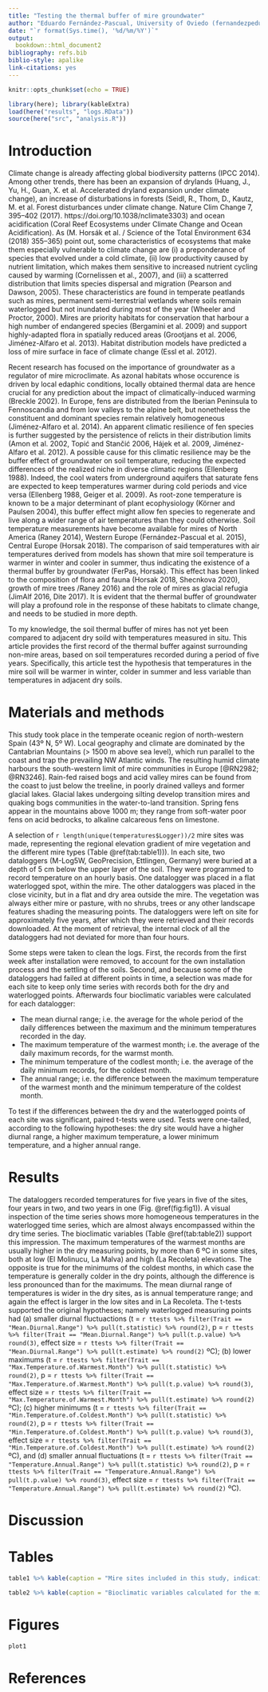 ```yaml
---
title: "Testing the thermal buffer of mire groundwater"
author: "Eduardo Fernández-Pascual, University of Oviedo (fernandezpeduardo@uniovi.es)"
date: "`r format(Sys.time(), '%d/%m/%Y')`"
output:
  bookdown::html_document2
bibliography: refs.bib
biblio-style: apalike
link-citations: yes
---
```


```r
knitr::opts_chunk$set(echo = TRUE)
```


```r
library(here); library(kableExtra)
load(here("results", "logs.RData"))
source(here("src", "analysis.R"))
```

# Introduction

Climate change is already affecting global biodiversity patterns (IPCC 2014). Among other trends, there has been an expansion of drylands (Huang, J., Yu, H., Guan, X. et al. Accelerated dryland expansion under climate change), an increase of disturbations in forests (Seidl, R., Thom, D., Kautz, M. et al. Forest disturbances under climate change. Nature Clim Change 7, 395–402 (2017). https://doi.org/10.1038/nclimate3303) and ocean acidification (Coral Reef Ecosystems under Climate Change and Ocean Acidification). As (M. Horsák et al. / Science of the Total Environment 634 (2018) 355–365) point out, some characteristics of ecosystems that make them especially vulnerable to climate change are (i) a preponderance of species that evolved under a cold climate, (ii) low productivity caused by nutrient limitation, which makes them sensitive to increased nutrient
cycling caused by warming (Cornelissen et al., 2007), and (iii) a scatterred distribution that limits species dispersal and migration (Pearson and Dawson, 2005). These characteristics are found in temperate peatlands such as mires, permanent semi-terrestrial wetlands where soils remain waterlogged but not inundated during most of the year (Wheeler and Proctor, 2000). Mires are priority habitats for conservation that harbour a high number of endangered species (Bergamini et al. 2009) and support highly-adapted flora in spatially reduced areas (Grootjans et al. 2006, Jiménez-Alfaro et al. 2013). Habitat distribution models have predicted a loss of mire surface in face of climate change (Essl et al. 2012).

Recent research has focused on the importance of groundwater as a regulator of mire microclimate. As azonal habitats whose occurence is driven by local edaphic conditions, locally obtained
thermal data are hence crucial for any prediction about the impact of climatically-induced warming (Breckle 2002). In Europe, fens are distributed from the Iberian Peninsula to Fennoscandia and from low valleys to the alpine belt, but nonetheless the constituent and dominant species remain relatively homogeneous (Jiménez-Alfaro et al. 2014). An apparent climatic resilience of fen species is further suggested by the persistence of relicts in their distribution limits (Amon et al. 2002, Topić and Stančić 2006, Hájek et al. 2009, Jiménez-Alfaro et al. 2012). A possible cause for this climatic resilience may be the buffer effect of groundwater on soil temperature, reducing the expected differences of the realized niche in diverse climatic regions (Ellenberg 1988). Indeed, the cool waters from underground aquifers that saturate fens are expected to keep temperatures warmer during cold periods and vice versa (Ellenberg 1988, Geiger et al. 2009). As root-zone temperature is known to be a major determinant of plant ecophysiology (Körner and Paulsen 2004), this buffer effect might allow fen species to regenerate and live along a wider range of air temperatures than they could otherwise. Soil temperature measurements have become available for mires of North America (Raney 2014), Western Europe (Fernández-Pascual et al. 2015), Central Europe (Horsak 2018). The comparison of said temperatures with air temperatures derived from models has shown that mire soil temperature is warmer in winter and cooler in summer, thus indicating the existence of a thermal buffer by groundwater (FerPas, Horsak). This effect has been linked to the composition of flora and fauna (Horsak 2018, Shecnkova 2020), growth of mire trees /Raney 2016) and the role of mires as glacial refugia (JimAlf 2016, Dite 2017). It is evident that the thermal buffer of groundwater will play a profound role in the response of these habitats to climate change, and needs to be studied in more depth.

To my knowledge, the soil thermal buffer of mires has not yet been compared to adjacent dry soild with temperatures measured in situ. This article provides the first record of the thermal buffer against surrounding non-mire areas, based on soil temperatures recorded during a period of five years. Specifically, this article test the hypothesis that temperatures in the mire soil will be warmer in winter, colder in summer and less variable than temperatures in adjacent dry soils.


# Materials and methods

This study took place in the temperate oceanic region of north-western Spain (43º N, 5º W). Local geography and climate are dominated by the Cantabrian Mountains (> 1500 m above sea level), which run parallel to the coast and trap the prevailing NW Atlantic winds. The resulting humid climate harbours the south-western limit of mire communities in Europe [@RN2982; @RN3246]. Rain-fed raised bogs and acid valley mires can be found from the coast to just below the treeline, in poorly drained valleys and former glacial lakes. Glacial lakes undergoing silting develop transition mires and quaking bogs communities in the water-to-land transition. Spring fens appear in the mountains above 1000 m; they range from soft-water poor fens on acid bedrocks, to alkaline calcareous fens on limestone.

A selection of `r length(unique(temperatures$Logger))/2` mire sites was made, representing the regional elevation gradient of mire vegetation and the different mire types (Table \@ref(tab:table1))). In each site, two dataloggers (M-Log5W, GeoPrecision, Ettlingen, Germany) were buried at a depth of 5 cm below the upper layer of the soil. They were programmed to record temperature on an hourly basis. One datalogger was placed in a flat waterlogged spot, within the mire. The other dataloggers was placed in the close vicinity, but in a flat and dry area outside the mire. The vegetation was always either mire or pasture, with no shrubs, trees or any other landscape features shading the measuring points. The dataloggers were left on site for approximately five years, after which they were retrieved and their records downloaded. At the moment of retrieval, the internal clock of all the dataloggers had not deviated for more than four hours.

Some steps were taken to clean the logs. First, the records from the first week after installation were removed, to account for the own installation process and the settling of the soils. Second, and because some of the dataloggers had failed at different points in time, a selection was made for each site to keep only time series with records both for the dry and waterlogged points. Afterwards four bioclimatic variables were calculated for each datalogger:

* The mean diurnal range; i.e. the average for the whole period of the daily differences between the maximum and the minimum temperatures recorded in the day.
* The maximum temperature of the warmest month; i.e. the average of the daily maximum records, for the warmst month.
* The minimum temperature of the codlest month; i.e. the average of the daily minimum records, for the coldest month.
* The annual range; i.e. the difference between the maximum temperature of the warmest month and the minimum temperature of the coldest month.

To test if the differences between the dry and the waterlogged points of each site was significant, paired t-tests were used. Tests were one-tailed, according to the following hypotheses: the dry site would have a higher diurnal range, a higher maximum temperature, a lower minimum temperature, and a higher annual range.

# Results

The dataloggers recorded temperatures for five years in five of the sites, four years in two, and two years in one (Fig. \@ref(fig:fig1)). A visual inspection of the time series shows more homogeneous temperatures in the waterlogged time series, which are almost always encompassed within the dry time series. The bioclimatic variables (Table \@ref(tab:table2)) support this impression. The maximum temperatures of the warmest months are usually higher in the dry measuring points, by more than 6 ºC in some sites, both at low (El Molinucu, La Malva) and high (La Recoleta) elevations. The opposite is true for the minimums of the coldest months, in which case the temperature is generally colder in the dry points, although the difference is less pronounced than for the maximums. The mean diurnal range of temperatures is wider in the dry sites, as is annual temperature range; and again the effect is larger in the low sites and in La Recoleta. The t-tests supported the original hypotheses; namely waterlogged measuring points had (a) smaller diurnal fluctuactions (t = `r ttests %>% filter(Trait == "Mean.Diurnal.Range") %>% pull(t.statistic) %>% round(2)`, p = `r ttests %>% filter(Trait == "Mean.Diurnal.Range") %>% pull(t.p.value) %>% round(3)`, effect size = `r ttests %>% filter(Trait == "Mean.Diurnal.Range") %>% pull(t.estimate) %>% round(2)` ºC); (b) lower maximums (t = `r ttests %>% filter(Trait == "Max.Temperature.of.Warmest.Month") %>% pull(t.statistic) %>% round(2)`, p = `r ttests %>% filter(Trait == "Max.Temperature.of.Warmest.Month") %>% pull(t.p.value) %>% round(3)`, effect size = `r ttests %>% filter(Trait == "Max.Temperature.of.Warmest.Month") %>% pull(t.estimate) %>% round(2)` ºC); (c) higher minimums (t = `r ttests %>% filter(Trait == "Min.Temperature.of.Coldest.Month") %>% pull(t.statistic) %>% round(2)`, p = `r ttests %>% filter(Trait == "Min.Temperature.of.Coldest.Month") %>% pull(t.p.value) %>% round(3)`, effect size = `r ttests %>% filter(Trait == "Min.Temperature.of.Coldest.Month") %>% pull(t.estimate) %>% round(2)` ºC), and (d) smaller annual fluctuations (t = `r ttests %>% filter(Trait == "Temperature.Annual.Range") %>% pull(t.statistic) %>% round(2)`, p = `r ttests %>% filter(Trait == "Temperature.Annual.Range") %>% pull(t.p.value) %>% round(3)`, effect size = `r ttests %>% filter(Trait == "Temperature.Annual.Range") %>% pull(t.estimate) %>% round(2)` ºC). 

# Discussion

# Tables

```r
table1 %>% kable(caption = "Mire sites included in this study, indicating the type of fen, the elevation, coordinates, and length of the temperature recording period.", booktabs = TRUE) %>% kable_styling(latex_options = c("striped", "hold_position"))
```

```r
table2 %>% kable(caption = "Bioclimatic variables calculated for the mire sites, using the hourly temperature records.", booktabs = TRUE) %>% kable_styling(latex_options = c("striped", "hold_position"))
```

# Figures

```r
plot1
```

# References